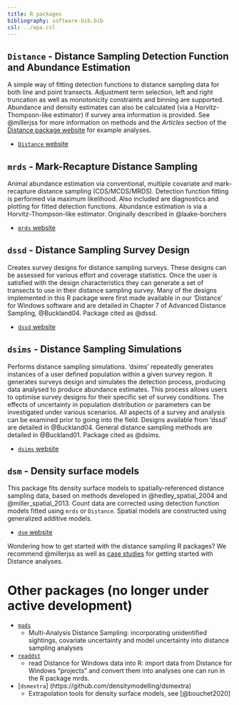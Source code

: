 ```yaml
---
title: R packages
bibliography: software-bib.bib
csl: ../apa.csl
---
```


::::: {.grid}

:::: {.g-col-6}

::: {.callout-note appearance="minimal"}
## `Distance` - Distance Sampling Detection Function and Abundance Estimation

A simple way of fitting detection functions to distance sampling data for both line and point transects. Adjustment term selection, left and right truncation as well as monotonicity constraints and binning are supported. Abundance and density estimates can also be calculated (via a Horvitz-Thompson-like estimator) if survey area information is provided. See @millerjss for more information on methods and the *Articles* section of the [Distance package website](http://distancedevelopment.github.io/Distance/index.html) for example analyses.

- [`Distance` website](http://distancedevelopment.github.io/Distance/index.html)

:::
    
::::

:::: {.g-col-6}

::: {.callout-note appearance="minimal"}
## `mrds` - Mark-Recapture Distance Sampling

Animal abundance estimation via conventional, multiple covariate and mark-recapture distance sampling (CDS/MCDS/MRDS). Detection function fitting is performed via maximum likelihood. Also included are diagnostics and plotting for fitted detection functions. Abundance estimation is via a Horvitz-Thompson-like estimator. Originally described in @laake-borchers

- [`mrds` website](http://distancedevelopment.github.io/mrds/index.html)            

:::

::::

:::: {.g-col-6}

::: {.callout-note appearance="minimal"}
## `dssd` - Distance Sampling Survey Design

Creates survey designs for distance sampling surveys. These designs can be assessed for various effort and coverage statistics. Once the user is satisfied with the design characteristics they can generate a set of transects to use in their distance sampling survey. Many of the designs implemented in this R package were first made available in our 'Distance' for Windows software and are detailed in Chapter 7 of Advanced Distance Sampling, @Buckland04. Package cited as @dssd.

- [`dssd` website](http://distancedevelopment.github.io/dssd/index.html)           

:::

::::

:::: {.g-col-6}

::: {.callout-note appearance="minimal"}
## `dsims` - Distance Sampling Simulations

Performs distance sampling simulations. 'dsims' repeatedly generates instances of a user defined population within a given survey region. It generates surveys design and simulates the detection process, producing data analysed to produce abundance estimates. This process allows users to optimise survey designs for their specific set of survey conditions. The effects of uncertainty in population distribution or parameters can be investigated under various scenarios. All aspects of a survey and analysis can be examined prior to going into the field. Designs available from 'dssd' are detailed in @Buckland04. General distance sampling methods are detailed in @Buckland01. Package cited as @dsims.

- [`dsims` website](http://distancedevelopment.github.io/dsims/index.html)       

:::

::::

:::: {.g-col-6}

::: {.callout-note appearance="minimal"}
## `dsm` - Density surface models

This package fits density surface models to spatially-referenced distance sampling data, based on methods developed in @hedley_spatial_2004 and @miller_spatial_2013. Count data are corrected using detection function models fitted using `mrds` or `Distance`. Spatial models are constructed using generalized additive models.

- [`dsm` website](http://distancedevelopment.github.io/dsm/index.html)       

:::

::::

:::::

Wondering how to get started with the distance sampling R packages? We recommend @millerjss as well as [case studies](http://distancedevelopment.github.io/Distance/articles) for getting started with Distance analyses.

# Other packages (no longer under active development)

- [`mads`](https://github.com/DistanceDevelopment/mads)
  - Multi-Analysis Distance Sampling: incorporating unidentified sightings, covariate uncertainty and model uncertainty into distance sampling analyses
- [`readdst`](https://github.com/DistanceDevelopment/readdst)
  - read Distance for Windows data into R: import data from Distance for Windows "projects" and convert them into analyses one can run in the R package mrds.
- [`dsmextra`] (https://github.com/densitymodelling/dsmextra)
  - Extrapolation tools for density surface models, see [@bouchet2020]